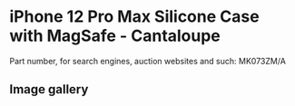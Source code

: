 
# iPhone 12 Pro Max Silicone Case with MagSafe - Cantaloupe

Part number, for search engines, auction websites and such: MK073ZM/A

## Image gallery

<div style={{ width: "768px" }}>
  <GalleryComponent
    images={[
      {
        original: "/everysource/MK073.png",
        thumbnail: "/everypreview/MK073.png",
      },
      {
        original: "/everysource/MK073_AV1.png",
        thumbnail: "/everypreview/MK073_AV1.png",
      },
      {
        original: "/everysource/MK073_AV2.png",
        thumbnail: "/everypreview/MK073_AV2.png",
      },
      {
        original: "/everysource/MK073_AV3.png",
        thumbnail: "/everypreview/MK073_AV3.png",
      }
    ]}
  />
</div>